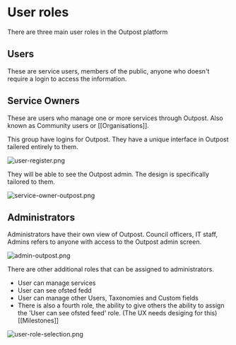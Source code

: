 # User roles


There are three main user roles in the Outpost platform

## Users

These are service users, members of the public, anyone who doesn't require a login to access the information.

## Service Owners

These are users who manage one or more services through Outpost. Also known as Community users or [[Organisations]].

This group have logins for Outpost. They have a unique interface in Outpost tailered entirely to them.

<ImageWindow size="auto">

![user-register.png](/img/user-register.png)

</ImageWindow>

They will be able to see the Outpost admin. The design is specifically tailored to them.

<ImageWindow size="auto">

![service-owner-outpost.png](/img/service-owner-outpost.png)

</ImageWindow>

## Administrators

Administrators have their own view of Outpost. Council officers, IT staff, Admins refers to anyone with access to the Outpost admin screen.

<ImageWindow size="auto">

![admin-outpost.png](/img/admin-outpost.png)

</ImageWindow>

There are other additional roles that can be assigned to administrators.

- User can manage services
- User can see ofsted fedd
- User can manage other Users, Taxonomies and Custom fields
- There is also a fourth role, the ability to give others the ability to assign the 'User can see ofsted feed' role. (The UX needs desiging for this) [[Milestones]]

<ImageWindow size="auto">

![user-role-selection.png](/img/user-role-selection.png)

</ImageWindow>
